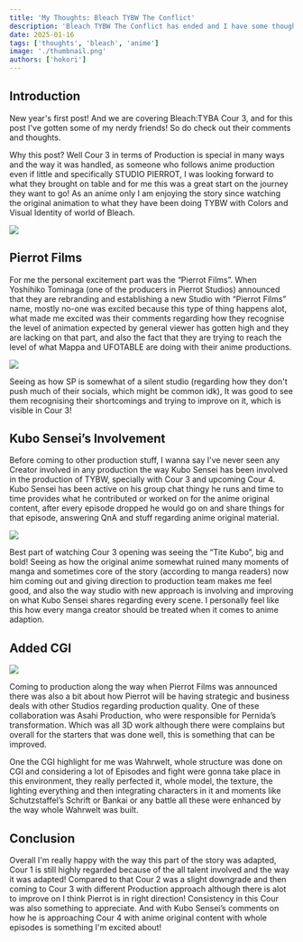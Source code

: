 ```yaml
---
title: 'My Thoughts: Bleach TYBW The Conflict'
description: 'Bleach TYBW The Conflict has ended and I have some thoughts to share on the whole season'
date: 2025-01-16
tags: ['thoughts', 'bleach', 'anime']
image: './thumbnail.png'
authors: ['hokori']
---
```


## Introduction

New year's first post! And we are covering Bleach:TYBA Cour 3, and for this post I've gotten some of my nerdy friends! So do check out their comments and thoughts.

Why this post? Well Cour 3 in terms of Production is special in many ways and the way it was handled, as someone who follows anime production even if little and specifically STUDIO PIERROT, I was looking forward to what they brought on table and for me this was a great start on the journey they want to go! As an anime only I am enjoying the story since watching the original animation to what they have been doing TYBW with Colors and Visual Identity of world of Bleach.

![](assets/01.png)

## Pierrot Films

For me the personal excitement part was the “Pierrot Films”. When Yoshihiko Tominaga (one of the producers in Pierrot Studios) announced that they are rebranding and establishing a new Studio with “Pierrot Films” name, mostly no-one was excited because this type of thing happens alot, what made me excited was their comments regarding how they recognise the level of animation expected by general viewer has gotten high and they are lacking on that part, and also the fact that they are trying to reach the level of what Mappa and UFOTABLE are doing with their anime productions.

![](assets/02.png)

Seeing as how SP is somewhat of a silent studio (regarding how they don't push much of their socials, which might be common idk), It was good to see them recognising their shortcomings and trying to improve on it, which is visible in Cour 3!

## Kubo Sensei’s Involvement

Before coming to other production stuff, I wanna say I've never seen any Creator involved in any production the way Kubo Sensei has been involved in the production of TYBW, specially with Cour 3 and upcoming Cour 4. Kubo Sensei has been active on his group chat thingy he runs and time to time provides what he contributed or worked on for the anime original content, after every episode dropped he would go on and share things for that episode, answering QnA and stuff regarding anime original material.

![](assets/04.png)

Best part of watching Cour 3 opening was seeing the “Tite Kubo”, big and bold! Seeing as how the original anime somewhat ruined many moments of manga and sometimes core of the story (according to manga readers) now him coming out and giving direction to production team makes me feel good, and also the way studio with new approach is involving and improving on what Kubo Sensei shares regarding every scene. I personally feel like this how every manga creator should be treated when it comes to anime adaption.

## Added CGI

![](assets/06.jpg)

Coming to production along the way when Pierrot Films was announced there was also a bit about how Pierrot will be having strategic and business deals with other Studios regarding production quality. One of these collaboration was Asahi Production, who were responsible for Pernida’s transformation. Which was all 3D work although there were complains but overall for the starters that was done well, this is something that can be improved.

One the CGI highlight for me was Wahrwelt, whole structure was done on CGI and considering a lot of Episodes and fight were gonna take place in this environment, they really perfected it, whole model, the texture, the lighting everything and then integrating characters in it and moments like Schutzstaffel’s Schrift or Bankai or any battle all these were enhanced by the way whole Wahrwelt was built.

## Conclusion

Overall I'm really happy with the way this part of the story was adapted, Cour 1 is still highly regarded because of the all talent involved and the way it was adapted! Compared to that Cour 2 was a slight downgrade and then coming to Cour 3 with different Production approach although there is alot to improve on I think Pierrot is in right direction! Consistency in this Cour was also something to appreciate. And with Kubo Sensei’s comments on how he is approaching Cour 4 with anime original content with whole episodes is something I'm excited about!
